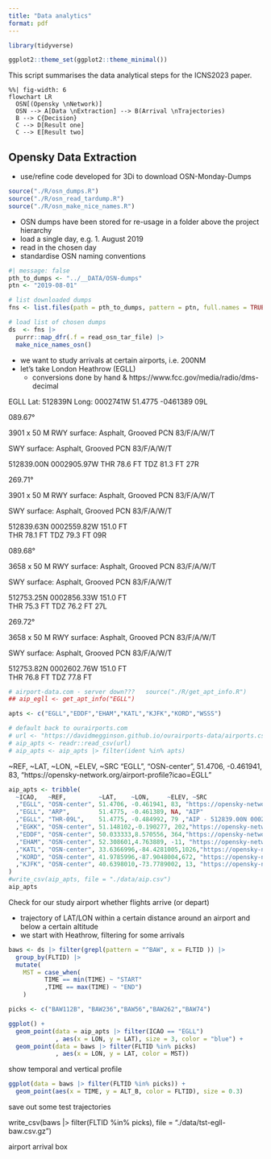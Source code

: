 ```yaml
---
title: "Data analytics"
format: pdf
---
```


```r
library(tidyverse)

ggplot2::theme_set(ggplot2::theme_minimal())
```


This script summarises the data analytical steps for the ICNS2023 paper.

```mermaid
%%| fig-width: 6
flowchart LR
  OSN[(Opensky \nNetwork)]
  OSN --> A[Data \nExtraction] --> B(Arrival \nTrajectories)
  B --> C{Decision}
  C --> D[Result one]
  C --> E[Result two]
```

## Opensky Data Extraction

* use/refine code developed for 3Di to download OSN-Monday-Dumps

```r
source("./R/osn_dumps.R")
source("./R/osn_read_tardump.R")
source("./R/osn_make_nice_names.R")
```

* OSN dumps have been stored for re-usage in a folder above the project hierarchy
* load a single day, e.g. 1. August 2019
* read in the chosen day
* standardise OSN naming conventions

```r
#| message: false
pth_to_dumps <- "../__DATA/OSN-dumps"
ptn <- "2019-08-01"

# list downloaded dumps
fns <- list.files(path = pth_to_dumps, pattern = ptn, full.names = TRUE)

# load list of chosen dumps
ds  <- fns |> 
  purrr::map_dfr(.f = read_osn_tar_file) |> 
  make_nice_names_osn()
```

* we want to study arrivals at certain airports, i.e. 200NM
* let's take London Heathrow (EGLL)
  + conversions done by hand & https://www.fcc.gov/media/radio/dms-decimal

EGLL Lat: 512839N Long: 0002741W   51.4775 -0461389
09L

089.67°

3901 x 50 M	
RWY surface: Asphalt, Grooved
PCN 83/F/A/W/T

SWY surface: Asphalt, Grooved
PCN 83/F/A/W/T

512839.00N 0002905.97W THR 78.6 FT
TDZ 81.3 FT	
27R

269.71°

3901 x 50 M	
RWY surface: Asphalt, Grooved
PCN 83/F/A/W/T

SWY surface: Asphalt, Grooved
PCN 83/F/A/W/T

512839.63N 0002559.82W
151.0 FT	
THR 78.1 FT
TDZ 79.3 FT	
09R

089.68°

3658 x 50 M	
RWY surface: Asphalt, Grooved
PCN 83/F/A/W/T

SWY surface: Asphalt, Grooved
PCN 83/F/A/W/T

512753.25N 0002856.33W
151.0 FT	
THR 75.3 FT
TDZ 76.2 FT	
27L

269.72°

3658 x 50 M	
RWY surface: Asphalt, Grooved
PCN 83/F/A/W/T

SWY surface: Asphalt, Grooved
PCN 83/F/A/W/T

512753.82N 0002602.76W
151.0 FT	
THR 76.8 FT
TDZ 77.8 FT

```r
# airport-data.com - server down???   source("./R/get_apt_info.R")
## aip_egll <- get_apt_info("EGLL")

apts <- c("EGLL","EDDF","EHAM","KATL","KJFK","KORD","WSSS")

# default back to ourairports.com
# url <- "https://davidmegginson.github.io/ourairports-data/airports.csv"
# aip_apts <- readr::read_csv(url)
# aip_apts <- aip_apts |> filter(ident %in% apts)
```

~REF, ~LAT, ~LON, ~ELEV, ~SRC
  "EGLL", "OSN-center", 51.4706, -0.461941, 83, "https://opensky-network.org/airport-profile?icao=EGLL"

```r
aip_apts <- tribble(
  ~ICAO,   ~REF,         ~LAT,    ~LON,     ~ELEV, ~SRC 
  ,"EGLL", "OSN-center", 51.4706, -0.461941, 83, "https://opensky-network.org/airport-profile?icao=EGLL"
  ,"EGLL", "ARP",        51.4775, -0.461389, NA, "AIP"
  ,"EGLL", "THR-09L",    51.4775, -0.484992, 79 ,"AIP - 512839.00N 0002905.97W THR 78.6 FT"
  ,"EGKK", "OSN-center", 51.148102,-0.190277, 202,"https://opensky-network.org/airport-profile?icao=EGKK"
  ,"EDDF", "OSN-center", 50.033333,8.570556, 364,"https://opensky-network.org/airport-profile?icao=EDDF"
  ,"EHAM", "OSN-center", 52.308601,4.763889, -11, "https://opensky-network.org/airport-profile?icao=EHAM"
  ,"KATL", "OSN-center", 33.6366996,-84.4281005,1026,"https://opensky-network.org/airport-profile?icao=KATL"
  ,"KORD", "OSN-center", 41.9785996,-87.9048004,672, "https://opensky-network.org/airport-profile?icao=KORD"
  ,"KJFK", "OSN-center", 40.6398010,-73.7789002, 13, "https://opensky-network.org/airport-profile?icao=KJFK"
)
#write_csv(aip_apts, file = "./data/aip.csv")
aip_apts
```


Check for our study airport whether flights arrive (or depart)

* trajectory of LAT/LON within a certain distance around an airport and below a certain altitude
* we start with Heathrow, filtering for some arrivals

```r
baws <- ds |> filter(grepl(pattern = "^BAW", x = FLTID )) |> 
  group_by(FLTID) |> 
  mutate(
    MST = case_when(
          TIME == min(TIME) ~ "START"
          ,TIME == max(TIME) ~ "END")
    )
```
```r
picks <- c("BAW112B", "BAW236","BAW56","BAW262","BAW74")

ggplot() +
  geom_point(data = aip_apts |> filter(ICAO == "EGLL")
             , aes(x = LON, y = LAT), size = 3, color = "blue") +
  geom_point(data = baws |> filter(FLTID %in% picks)
             , aes(x = LON, y = LAT, color = MST))
```

show temporal and vertical profile

```r
ggplot(data = baws |> filter(FLTID %in% picks)) +
  geom_point(aes(x = TIME, y = ALT_B, color = FLTID), size = 0.3)
```

save out some test trajectories

write_csv(baws |> filter(FLTID %in% picks), file = "./data/tst-egll-baw.csv.gz")

airport arrival box

```r

```

